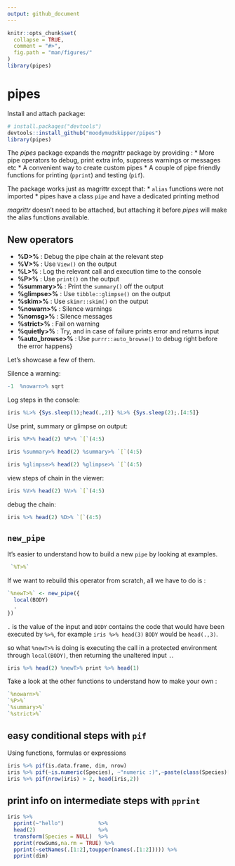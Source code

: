 ```yaml
---
output: github_document
---
```



```r
knitr::opts_chunk$set(
  collapse = TRUE,
  comment = "#>",
  fig.path = "man/figures/"
)
library(pipes)
```


# pipes

Install and attach package:

```r
# install.packages("devtools")
devtools::install_github("moodymudskipper/pipes")
library(pipes)
```

The *pipes* package expands the *magrittr* package by providing :
* More pipe operators to debug, print extra info, suppress warnings or
messages etc
* A convenient way to create custom pipes
* A couple of pipe friendly functions for printing (`pprint`) and testing (`pif`).

The package works just as magrittr except that:
* `alias` functions were not imported
* pipes have a class `pipe` and have a dedicated printing method

*magrittr* doesn't need to be attached, but attaching it before *pipes* will
make the alias functions available.

## New operators

* **%D>%** : Debug the pipe chain at the relevant step
* **%V>%** : Use `View()` on the output
* **%L>%** : Log the relevant call and execution time to the console
* **%P>%** : Use `print()` on the output
* **%summary>%** : Print the `summary()` off the output
* **%glimpse>%** : Use `tibble::glimpse()` on the output
* **%skim>%** : Use `skimr::skim()` on the output
* **%nowarn>%** : Silence warnings
* **%nomsg>%** : Silence messages
* **%strict>%** : Fail on warning
* **%quietly>%** : Try, and in case of failure prints error and returns input
* **%auto_browse>%** : Use `purrr::auto_browse()` to debug right before the error
  happens}

Let's showcase a few of them.

Silence a warning:

```r
-1  %nowarn>% sqrt
```

Log steps in the console:

```r
iris %L>% {Sys.sleep(1);head(.,2)} %L>% {Sys.sleep(2);.[4:5]}
```

Use print, summary or glimpse on output:

```r
iris %P>% head(2) %P>% `[`(4:5)

iris %summary>% head(2) %summary>% `[`(4:5)

iris %glimpse>% head(2) %glimpse>% `[`(4:5)
```

view steps of chain in the viewer:

```r
iris %V>% head(2) %V>% `[`(4:5)
```

debug the chain:

```r
iris %>% head(2) %D>% `[`(4:5)
```

## `new_pipe`

It's easier to understand how to build a new `pipe` by looking at examples.

```r
 `%T>%`
```

If we want to rebuild this operator from scratch, all we have to do is :

```r
`%newT>%` <- new_pipe({
  local(BODY)
  .
})
```

`.` is the value of the input and `BODY` contains the code that would have been
executed by `%>%`, for example `iris %>% head(3)` `BODY` would be `head(.,3)`.

so what `%newT>%` is doing is executing the call in a protected environment through
`local(BODY)`, then returning the unaltered input `.`.

```r
iris %>% head(2) %newT>% print %>% head(1)
```

Take a look at the other functions to understand how to make your own :

```r
`%nowarn>%`
`%P>%`
`%summary>%`
`%strict>%`
```


## easy conditional steps with `pif`

Using functions, formulas or expressions

```r
iris %>% pif(is.data.frame, dim, nrow)
iris %>% pif(~is.numeric(Species), ~"numeric :)",~paste(class(Species)[1],":("))
iris %>% pif(nrow(iris) > 2, head(iris,2))
```

## print info on intermediate steps with `pprint`

```r
iris %>%
  pprint(~"hello")           %>%
  head(2)                    %>%
  transform(Species = NULL)  %>%
  pprint(rowSums,na.rm = TRUE) %>%
  pprint(~setNames(.[1:2],toupper(names(.[1:2])))) %>%
  pprint(dim)
```
